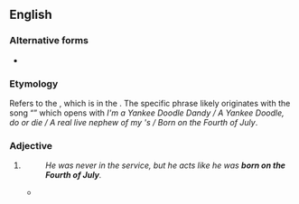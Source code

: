 ==English==

===Alternative forms===
* {{l|en|born on the 4th of July}}

===Etymology===
Refers to the {{w|Fourth of July}}, which is {{l|en|Independence Day}} in the {{l|en|United States}}. The specific phrase likely originates with the song “{{w|The Yankee Doodle Boy|Yankee Doodle Dandy}}” which opens with ''I'm a Yankee Doodle Dandy / A Yankee Doodle, do or die / A real live nephew of my {{l|en|Uncle Sam}}'s / Born on the Fourth of July''.

===Adjective===
{{en-adj|head=[[born]] [[on]] [[the]] [[Fourth of July]]|-}}

# {{lb|en|idiomatic|US}} {{def|[[demonstratively|Demonstratively]] [[patriotic]] about the [[United States]].}}
#: ''He was never in the service, but he acts like he was '''born on the Fourth of July'''.''
#* {{quote-song
|year=1977
|author=Tom Paxton
|authorlink=Tom Paxton
|title=Born on the Fourth of July
|passage=I was '''born on the Fourth of July''' / No one more loyal than I.
}}